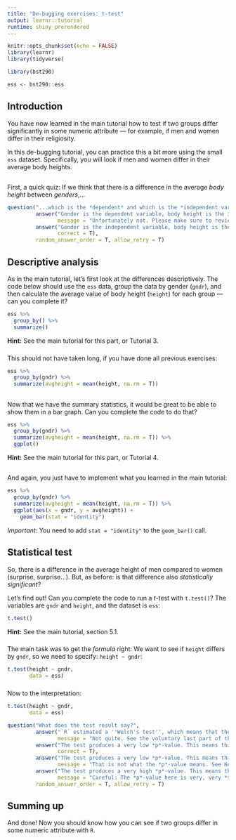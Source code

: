 ```yaml
---
title: "De-bugging exercises: t-test"
output: learnr::tutorial
runtime: shiny_prerendered
---
```


```r
knitr::opts_chunk$set(echo = FALSE)
library(learnr)
library(tidyverse)

library(bst290)

ess <- bst290::ess
```


## Introduction {data-progressive=TRUE}

You have now learned in the main tutorial how to test if two groups differ significantly in some numeric attribute --- for example, if men and women differ in their religiosity.

In this de-bugging tutorial, you can practice this a bit more using the small `ess` dataset. Specifically, you will look if men and women differ in their average body heights.

## 

First, a quick quiz: If we think that there is a difference in the average *body height* between *genders*,...
```r
question("...which is the *dependent* and which is the *independent variable* here?",
         answer("Gender is the dependent variable, body height is the independent variable.",
                message = "Unfortunately not. Please make sure to review what the difference between a dependent and independent variable is!"),
         answer("Gender is the independent variable, body height is the dependent variable.",
                correct = T),
         random_answer_order = T, allow_retry = T)
```

## Descriptive analysis {data-progressive=TRUE}

As in the main tutorial, let's first look at the differences descriptively. The code below should use the `ess` data, group the data by gender (`gndr`), and then calculate the average value of body height (`height`) for each group --- can you complete it?
```r
ess %>% 
  group_by() %>% 
  summarize()
```

<div id="plyr-hint">
**Hint:** See the main tutorial for this part, or Tutorial 3.
</div>

###

###

This should not have taken long, if you have done all previous exercises:
```r
ess %>% 
  group_by(gndr) %>% 
  summarize(avgheight = mean(height, na.rm = T))
```

##

Now that we have the summary statistics, it would be great to be able to show them in a bar graph. Can you complete the code to do that?
```r
ess %>% 
  group_by(gndr) %>% 
  summarize(avgheight = mean(height, na.rm = T)) %>% 
  ggplot()
```

<div id="gr1-hint">
**Hint:** See the main tutorial for this part, or Tutorial 4.
</div>

##

And again, you just have to implement what you learned in the main tutorial:
```r
ess %>% 
  group_by(gndr) %>% 
  summarize(avgheight = mean(height, na.rm = T)) %>% 
  ggplot(aes(x = gndr, y = avgheight)) +
    geom_bar(stat = "identity")
```

*Important*: You need to add `stat = "identity"` to the `geom_bar()` call.

## Statistical test {data-progressive=TRUE}

So, there is a difference in the average height of men compared to women (surprise, surprise...). But, as before: is that difference also *statistically significant*?

Let's find out! Can you complete the code to run a *t*-test with `t.test()`? The variables are `gndr` and `height`, and the dataset is `ess`:
```r
t.test()
```

<div id="ttest-hint">
**Hint:** See the main tutorial, section 5.1.
</div>

###

###

The main task was to get the *formula* right: We want to see if `height` differs by `gndr`, so we need to specify: `height ~ gndr`:
```r
t.test(height ~ gndr,
       data = ess)
```

###

Now to the interpretation:
```r
t.test(height ~ gndr,
       data = ess)
```

```r
question("What does the test result say?",
         answer("`R` estimated a ''Welch's test'', which means that the two groups have unequal variances.",
                message = "Not quite. See the voluntary last part of the main tutorial on the Welch test and what it means."),
         answer("The test produces a very low *p*-value. This means that the probability to observe the differences we see here if the true difference in the population was equal to 0 is very low. There is a significant difference between men and women.",
                correct = T),
         answer("The test produces a very low *p*-value. This means that it is very unlikely that we found the correct result.",
                message = "That is not what the *p*-value means. See Kellstedt and Whitten (Chapter 8)."),
         answer("The test produces a very high *p*-value. This means that the probability that the true difference in the population is not equal to 0 is very high. There is a significant difference between men and women.",
                message = "Careful: The *p*-value here is very, very *small*! Plus, this is also not how you interpret a *p*-value!"),
         random_answer_order = T, allow_retry = T)
```

## Summing up

And done! Now you should know how you can see if two groups differ in some numeric attribute with `R`.
